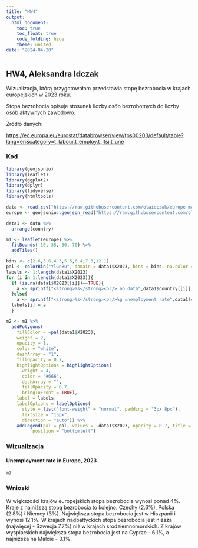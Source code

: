 ---
title: "HW4"
output: 
  html_document:
    toc: true
    toc_float: true
    code_folding: hide
    theme: united
date: "2024-04-20"
---

## HW4, Aleksandra Idczak

Wizualizacja, którą przygotowałam przedstawia stopę bezrobocia w krajach europejskich w 2023 roku.

Stopa bezrobocia opisuje stosunek liczby osób bezrobotnych do liczby osób aktywnych zawodowo.

Źródło danych:

<https://ec.europa.eu/eurostat/databrowser/view/tps00203/default/table?lang=en&category=t_labour.t_employ.t_lfsi.t_une>

### Kod

```{r setup, include=FALSE, message=FALSE}

library(geojsonio)
library(leaflet)
library(ggplot2)
library(dplyr)
library(tidyverse)
library(htmltools)
```

```{r, echo=FALSE}
data <- read.csv("https://raw.githubusercontent.com/olaidczak/europe-map-data/main/unemployment-data.csv")
europe <- geojsonio::geojson_read("https://raw.githubusercontent.com/olaidczak/europe-map-data/main/europe.geojson", what = "sp")

data1 <- data %>% 
  arrange(country)
```

```{r, echo=FALSE}
m1 <- leaflet(europe) %>% 
  fitBounds(-10, 35, 30, 70) %>%
  addTiles()

bins <- c(2.6,3.6,4.3,5.5,6.4,7.3,12.1)
pal <- colorBin("YlGnBu", domain = data1$X2023, bins = bins, na.color = "gray")
labels <- 1:length(data1$X2023)
for (i in 1:length(data1$X2023)){
  if (is.na(data1$X2023[[i]])==TRUE){
    a <- sprintf("<strong>%s</strong><br/> no data",data1$country[[i]]) %>% lapply(htmltools::HTML)
  }else{
    a <- sprintf("<strong>%s</strong><br/>%g unemployment rate",data1$country[[i]], data1$X2023[[i]]) %>% lapply(htmltools::HTML)}
  labels[i] = a
  }
```

```{r, echo=FALSE}
m2 <- m1 %>% 
  addPolygons(
    fillColor = ~pal(data1$X2023),
    weight = 2,
    opacity = 1,
    color = "white",
    dashArray = "1",
    fillOpacity = 0.7,
    highlightOptions = highlightOptions(
      weight = 4,
      color = "#666",
      dashArray = "",
      fillOpacity = 0.7,
      bringToFront = TRUE),
    label = labels,
    labelOptions = labelOptions(
      style = list("font-weight" = "normal", padding = "3px 8px"),
      textsize = "15px",
      direction = "auto")) %>% 
    addLegend(pal = pal, values = ~data1$X2023, opacity = 0.7, title = "Unemployment rate",
          position = "bottomleft")
```

### Wizualizacja

#### Unemployment rate in Europe, 2023

```{r echo=FALSE, message=FALSE, warning=FALSE}
m2

```

### Wnioski

W większości krajów europejskich stopa bezrobocia wynosi ponad 4%. Kraje z najniższą stopą bezrobocia to kolejno: Czechy (2.6%), Polska (2.8%) i Niemcy (3%). Największa stopa bezrobocia jest w Hiszpanii i wynosi 12.1%. W krajach nadbałtyckich stopa bezrobocia jest niższa (najwięcej - Szwecja 7.7%) niż w krajach śródziemnomorskich. Z krajów wyspiarskich największa stopa bezrobocia jest na Cyprze - 6.1%, a najniższa na Malcie - 3.1%.
